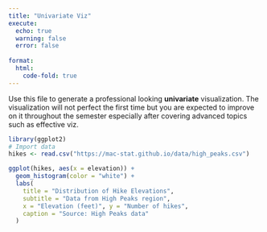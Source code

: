 ```yaml
---
title: "Univariate Viz"
execute:
  echo: true
  warning: false
  error: false
  
format:
  html:
    code-fold: true
---
```


Use this file to generate a professional looking **univariate** visualization. The visualization will not perfect the first time but you are expected to improve on it throughout the semester especially after covering advanced topics such as effective viz.

```r
library(ggplot2)
# Import data
hikes <- read.csv("https://mac-stat.github.io/data/high_peaks.csv")
```

```r
ggplot(hikes, aes(x = elevation)) +
  geom_histogram(color = "white") +
  labs(
    title = "Distribution of Hike Elevations",
    subtitle = "Data from High Peaks region",
    x = "Elevation (feet)", y = "Number of hikes",
    caption = "Source: High Peaks data"
  )
```

